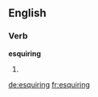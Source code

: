 
==English==

===Verb===
'''esquiring'''

# {{present participle of|esquire}}

[[de:esquiring]]
[[fr:esquiring]]